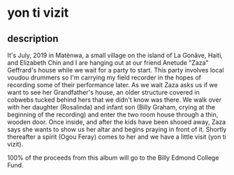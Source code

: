 <Cover
  src="https://awavepress.com/assets/AWP011-web-front.jpg"
  alt=""
  caption=""
/>

# yon ti vizit

<Bandcamp src="https://bandcamp.com/EmbeddedPlayer/album=2093205976
/size=large/bgcol=ffffff/linkcol=333333/tracklist=false/artwork=small/transparent=true/" />

## description

It's July, 2019 in Matènwa, a small village on the island of La Gonâve, Haiti, and Elizabeth Chin and I are hanging out at our friend Anetude "Zaza" Geffrard's house while we wait for a party to start. This party involves local voudou drummers so I'm carrying my field recorder in the hopes of recording some of their performance later. As we wait Zaza asks us if we want to see her Grandfather's house, an older structure covered in cobwebs tucked behind hers that we didn't know was there. We walk over with her daughter (Rosalinda) and infant son (Billy Graham, crying at the beginning of the recording) and enter the two room house through a thin, wooden door. Once inside, and after the kids have been shooed away, Zaza says she wants to show us her altar and begins praying in front of it. Shortly thereafter a spirit (Ogou Feray) comes to her and we have a little visit (yon ti vizit).

100% of the proceeds from this album will go to the Billy Edmond College Fund.
